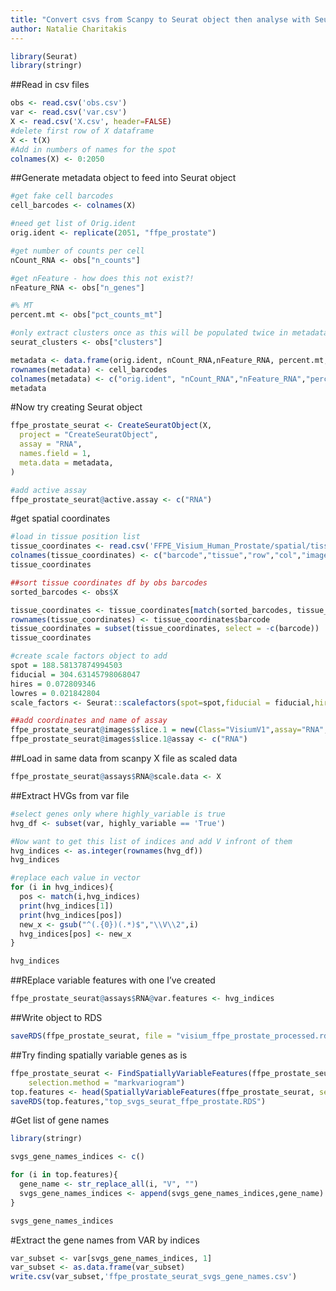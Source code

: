 ```yaml
---
title: "Convert csvs from Scanpy to Seurat object then analyse with Seurat"
author: Natalie Charitakis
---
```


```r
library(Seurat)
library(stringr)
```

##Read in csv files
```r
obs <- read.csv('obs.csv')
var <- read.csv('var.csv')
X <- read.csv('X.csv', header=FALSE)
#delete first row of X dataframe
X <- t(X)
#Add in numbers of names for the spot
colnames(X) <- 0:2050
```

##Generate metadata object to feed into Seurat object
```r
#get fake cell barcodes
cell_barcodes <- colnames(X)

#need get list of Orig.ident
orig.ident <- replicate(2051, "ffpe_prostate")

#get number of counts per cell
nCount_RNA <- obs["n_counts"]

#get nFeature - how does this not exist?!
nFeature_RNA <- obs["n_genes"]

#% MT
percent.mt <- obs["pct_counts_mt"]

#only extract clusters once as this will be populated twice in metadata
seurat_clusters <- obs["clusters"]

metadata <- data.frame(orig.ident, nCount_RNA,nFeature_RNA, percent.mt, seurat_clusters)
rownames(metadata) <- cell_barcodes
colnames(metadata) <- c("orig.ident", "nCount_RNA","nFeature_RNA","percent.mt","seurat_clusters")
metadata
```

#Now try creating Seurat object
```r
ffpe_prostate_seurat <- CreateSeuratObject(X,
  project = "CreateSeuratObject",
  assay = "RNA",
  names.field = 1,
  meta.data = metadata,
)

#add active assay
ffpe_prostate_seurat@active.assay <- c("RNA")
```

#get spatial coordinates
```r
#load in tissue position list
tissue_coordinates <- read.csv('FFPE_Visium_Human_Prostate/spatial/tissue_positions_list.csv',header=FALSE)
colnames(tissue_coordinates) <- c("barcode","tissue","row","col","imagerow","imagecol")
tissue_coordinates

##sort tissue coordinates df by obs barcodes
sorted_barcodes <- obs$X

tissue_coordinates <- tissue_coordinates[match(sorted_barcodes, tissue_coordinates$barcode), ]
rownames(tissue_coordinates) <- tissue_coordinates$barcode
tissue_coordinates = subset(tissue_coordinates, select = -c(barcode)) 
tissue_coordinates

#create scale factors object to add
spot = 188.58137874994503
fiducial = 304.63145798068047
hires = 0.072809346
lowres = 0.021842804
scale_factors <- Seurat::scalefactors(spot=spot,fiducial = fiducial,hires = hires,lowres = lowres)

##add coordinates and name of assay
ffpe_prostate_seurat@images$slice.1 = new(Class="VisiumV1",assay="RNA",key="image_",coordinates=tissue_coordinates,scale.factors=scale_factors)
ffpe_prostate_seurat@images$slice.1@assay <- c("RNA")

```

##Load in same data from scanpy X file as scaled data
```r
ffpe_prostate_seurat@assays$RNA@scale.data <- X 
```

##Extract HVGs from var file
```r
#select genes only where highly_variable is true
hvg_df <- subset(var, highly_variable == 'True')

#Now want to get this list of indices and add V infront of them
hvg_indices <- as.integer(rownames(hvg_df))
hvg_indices
```

```r

#replace each value in vector
for (i in hvg_indices){
  pos <- match(i,hvg_indices)
  print(hvg_indices[1])
  print(hvg_indices[pos])
  new_x <- gsub("^(.{0})(.*)$","\\V\\2",i)
  hvg_indices[pos] <- new_x
}

hvg_indices
```

##REplace variable features with one I've created
```r
ffpe_prostate_seurat@assays$RNA@var.features <- hvg_indices

```

##Write object to RDS
```r
saveRDS(ffpe_prostate_seurat, file = "visium_ffpe_prostate_processed.rds")
```

##Try finding spatially variable genes as is
```r
ffpe_prostate_seurat <- FindSpatiallyVariableFeatures(ffpe_prostate_seurat, assay = "RNA", features = VariableFeatures(ffpe_prostate_seurat)[1:1000],
    selection.method = "markvariogram")
top.features <- head(SpatiallyVariableFeatures(ffpe_prostate_seurat, selection.method = "markvariogram"), 6)
saveRDS(top.features,"top_svgs_seurat_ffpe_prostate.RDS")
```

#Get list of gene names
```r
library(stringr)

svgs_gene_names_indices <- c()

for (i in top.features){
  gene_name <- str_replace_all(i, "V", "")
  svgs_gene_names_indices <- append(svgs_gene_names_indices,gene_name)
}

svgs_gene_names_indices
```

#Extract the gene names from VAR by indices
```r
var_subset <- var[svgs_gene_names_indices, 1]
var_subset <- as.data.frame(var_subset)
write.csv(var_subset,'ffpe_prostate_seurat_svgs_gene_names.csv')
```
